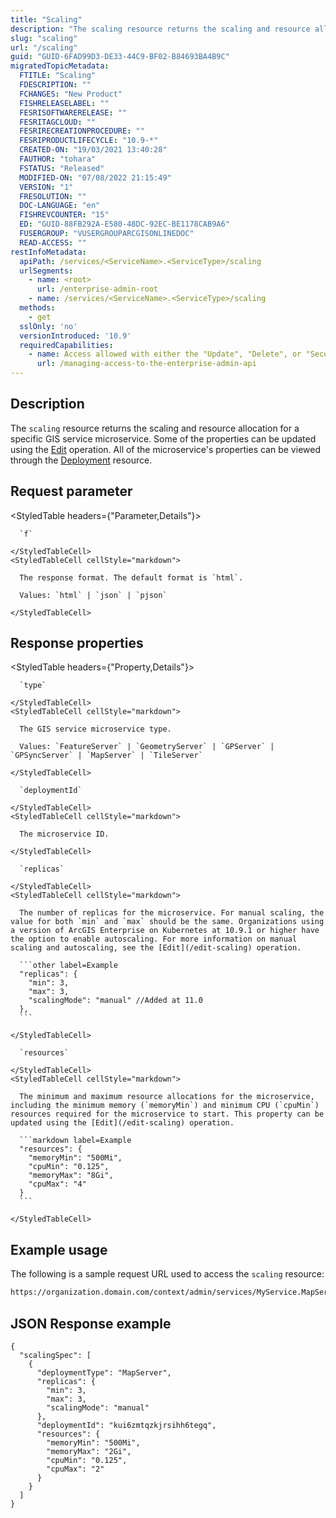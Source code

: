 ```yaml
---
title: "Scaling"
description: "The scaling resource returns the scaling and resource allocation for a specific GIS service microservice."
slug: "scaling"
url: "/scaling"
guid: "GUID-6FAD99D3-DE33-44C9-BF02-B84693BA4B9C"
migratedTopicMetadata:
  FTITLE: "Scaling"
  FDESCRIPTION: ""
  FCHANGES: "New Product"
  FISHRELEASELABEL: ""
  FESRISOFTWARERELEASE: ""
  FESRITAGCLOUD: ""
  FESRIRECREATIONPROCEDURE: ""
  FESRIPRODUCTLIFECYCLE: "10.9-*"
  CREATED-ON: "19/03/2021 13:40:28"
  FAUTHOR: "tohara"
  FSTATUS: "Released"
  MODIFIED-ON: "07/08/2022 21:15:49"
  VERSION: "1"
  FRESOLUTION: ""
  DOC-LANGUAGE: "en"
  FISHREVCOUNTER: "15"
  ED: "GUID-88FB292A-E580-48DC-92EC-BE1178CAB9A6"
  FUSERGROUP: "VUSERGROUPARCGISONLINEDOC"
  READ-ACCESS: ""
restInfoMetadata:
  apiPath: /services/<ServiceName>.<ServiceType>/scaling
  urlSegments:
    - name: <root>
      url: /enterprise-admin-root
    - name: /services/<ServiceName>.<ServiceType>/scaling
  methods:
    - get
  sslOnly: 'no'
  versionIntroduced: '10.9'
  requiredCapabilities:
    - name: Access allowed with either the "Update", "Delete", or "Security and infrastructure" privileges, or the Publisher role
      url: /managing-access-to-the-enterprise-admin-api
---
```


## Description

The `scaling` resource returns the scaling and resource allocation for a specific GIS service microservice. Some of the properties can be updated using the [Edit](/edit-scaling) operation. All of the microservice's properties can be viewed through the [Deployment](/deployment) resource.


## Request parameter

<StyledTable headers={"Parameter,Details"}>
  <StyledTableRow>
    <StyledTableCell cellStyle="markdown">

      `f` 

    </StyledTableCell>
    <StyledTableCell cellStyle="markdown">

      The response format. The default format is `html`.

      Values: `html` | `json` | `pjson`

    </StyledTableCell>
  </StyledTableRow>
</StyledTable>


## Response properties

<StyledTable headers={"Property,Details"}>
  <StyledTableRow>
    <StyledTableCell cellStyle="markdown">

      `type` 

    </StyledTableCell>
    <StyledTableCell cellStyle="markdown">

      The GIS service microservice type.

      Values: `FeatureServer` | `GeometryServer` | `GPServer` | `GPSyncServer` | `MapServer` | `TileServer`

    </StyledTableCell>
  </StyledTableRow>
  <StyledTableRow>
    <StyledTableCell cellStyle="markdown">

      `deploymentId` 

    </StyledTableCell>
    <StyledTableCell cellStyle="markdown">

      The microservice ID.

    </StyledTableCell>
  </StyledTableRow>
  <StyledTableRow>
    <StyledTableCell cellStyle="markdown">

      `replicas` 

    </StyledTableCell>
    <StyledTableCell cellStyle="markdown">

      The number of replicas for the microservice. For manual scaling, the value for both `min` and `max` should be the same. Organizations using a version of ArcGIS Enterprise on Kubernetes at 10.9.1 or higher have the option to enable autoscaling. For more information on manual scaling and autoscaling, see the [Edit](/edit-scaling) operation.

      ```other label=Example
      "replicas": {
        "min": 3,
        "max": 3,
        "scalingMode": "manual" //Added at 11.0
      },
      ```

    </StyledTableCell>
  </StyledTableRow>
  <StyledTableRow>
    <StyledTableCell cellStyle="markdown">

      `resources` 

    </StyledTableCell>
    <StyledTableCell cellStyle="markdown">

      The minimum and maximum resource allocations for the microservice, including the minimum memory (`memoryMin`) and minimum CPU (`cpuMin`) resources required for the microservice to start. This property can be updated using the [Edit](/edit-scaling) operation.

      ```markdown label=Example
      "resources": {
        "memoryMin": "500Mi",
        "cpuMin": "0.125",
        "memoryMax": "8Gi",
        "cpuMax": "4"
      }
      ```

    </StyledTableCell>
  </StyledTableRow>
</StyledTable>


## Example usage

The following is a sample request URL used to access the `scaling` resource:

```markdown
https://organization.domain.com/context/admin/services/MyService.MapServer/scaling?f=pjson
```

## JSON Response example

```other
{
  "scalingSpec": [
    {
      "deploymentType": "MapServer",
      "replicas": {
        "min": 3,
        "max": 3,
        "scalingMode": "manual"
      },
      "deploymentId": "kui6zmtqzkjrsihh6tegq",
      "resources": {
        "memoryMin": "500Mi",
        "memoryMax": "2Gi",
        "cpuMin": "0.125",
        "cpuMax": "2"
      }
    }
  ]
}
```